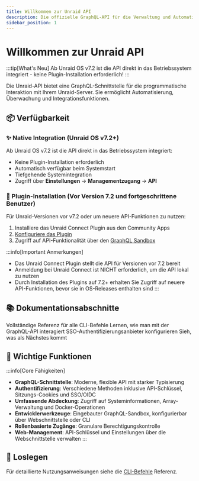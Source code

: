```yaml
---
title: Willkommen zur Unraid API
description: Die offizielle GraphQL-API für die Verwaltung und Automatisierung des Unraid-Servers
sidebar_position: 1
---
```



# Willkommen zur Unraid API

:::tip[What's Neu]
Ab Unraid OS v7.2 ist die API direkt in das Betriebssystem integriert - keine Plugin-Installation erforderlich!
:::

Die Unraid-API bietet eine GraphQL-Schnittstelle für die programmatische Interaktion mit Ihrem Unraid-Server. Sie ermöglicht Automatisierung, Überwachung und Integrationsfunktionen.

## 📦 Verfügbarkeit

### ✨ Native Integration (Unraid OS v7.2+)

Ab Unraid OS v7.2 ist die API direkt in das Betriebssystem integriert:

- Keine Plugin-Installation erforderlich
- Automatisch verfügbar beim Systemstart
- Tiefgehende Systemintegration
- Zugriff über **Einstellungen** → **Managementzugang** → **API**

### 🔌 Plugin-Installation (Vor Version 7.2 und fortgeschrittene Benutzer)

Für Unraid-Versionen vor v7.2 oder um neuere API-Funktionen zu nutzen:

1. Installiere das Unraid Connect Plugin aus den Community Apps
2. [Konfiguriere das Plugin](./how-to-use-the-api.mdx#enabling-the-graphql-sandbox)
3. Zugriff auf API-Funktionalität über den [GraphQL Sandbox](./how-to-use-the-api.mdx)

:::info[Important Anmerkungen]

- Das Unraid Connect Plugin stellt die API für Versionen vor 7.2 bereit
- Anmeldung bei Unraid Connect ist NICHT erforderlich, um die API lokal zu nutzen
- Durch Installation des Plugins auf 7.2+ erhalten Sie Zugriff auf neuere API-Funktionen, bevor sie in OS-Releases enthalten sind
  :::

## 📚 Dokumentationsabschnitte

<div style={{display: 'grid', gridTemplateColumns: 'repeat(auto-fit, minmax(250px, 1fr))', gap: '1rem'}}>
  <Card title="CLI-Befehle" icon="Terminal" href="./cli">
    Vollständige Referenz für alle CLI-Befehle
  </Card>

  <Card title="Verwendung der API" icon="code" href="./how-to-use-the-api">
    Lernen, wie man mit der GraphQL-API interagiert
  </Card>

  <Card title="OIDC-Einrichtung" icon="Schild" href="./oIDC-Anbieter-Einrichtung">
    SSO-Authentifizierungsanbieter konfigurieren
  </Card>

  <Card title="Künftige Funktionen" icon="Rakete" href="./künftige Funktionen">
    Sieh, was als Nächstes kommt
  </Card>
</div>

## 🌟 Wichtige Funktionen

:::info[Core Fähigkeiten]

- **GraphQL-Schnittstelle**: Moderne, flexible API mit starker Typisierung
- **Authentifizierung**: Verschiedene Methoden inklusive API-Schlüssel, Sitzungs-Cookies und SSO/OIDC
- **Umfassende Abdeckung**: Zugriff auf Systeminformationen, Array-Verwaltung und Docker-Operationen
- **Entwicklerwerkzeuge**: Eingebauter GraphQL-Sandbox, konfigurierbar über Webschnittstelle oder CLI
- **Rollenbasierte Zugänge**: Granulare Berechtigungskontrolle
- **Web-Management**: API-Schlüssel und Einstellungen über die Webschnittstelle verwalten
  :::

## 🚀 Loslegen

<Tabs>
  <TabItem value="v72" label="Unraid OS v7.2+" default>
    <GetStartedV72 />
  </TabItem>

  <TabItem value="älter" label="Vorabversionen">
    <GetStartedPre72 />
  </TabItem>
</Tabs>

Für detaillierte Nutzungsanweisungen siehe die [CLI-Befehle](./cli) Referenz.

